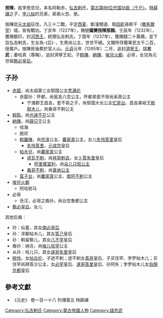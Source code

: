 '''按陳'''，姓孛思忽兒，本名阿勒赤，[[弘吉剌|弘吉剌]]氏，[[蒙古帝国开国功臣列表|蒙古第86位开国功臣（千户）]]。[[特薛禪|特薛禪]]之子，[[孛儿帖|孛儿帖]]的兄弟，弟弟火忽、册。

按陳從[[元太祖|元太祖]]征伐，凡三十二戰，平定[[西夏|西夏]]、斷潼關道、取[[回紇|回紇]]尋斯干（[[撒馬爾罕|撒馬爾罕]]）城，皆有戰功。丁亥年（1227年），賜號'''國舅按陳那顏'''。壬辰年（1232年），獲賜銀印，封[[河西王|河西王]]，統領弘吉剌氏。丁酉年（1237年），獲賜錢二十萬緡，並下旨弘吉剌氏，生女為-{后}-，生男尚公主，世世不絕。又賜所俘獲軍民五千二百，授萬戶。按陳死後葬於官人山。[[元貞|元貞]]元年（1295年）二月，追封[[濟寧王|濟寧王]]，諡'''忠武'''；妻哈真（尊稱），追封濟寧王妃。子[[斡陳|斡陳]]、[[納陳|納陳]]、[[唆兒火都|唆兒火都]]、必哥，女兒為元世祖[[察必皇后|察必皇后]]。

==子孙==
* [[赤窟|赤窟]]，尚太祖第三女郓国公主[[秃满伦|秃满伦]]
**赤窟孙：怀都，尚瓮吉八忽公主，怀都弟爱不哥尚采真公主
***宁濮郡王昌吉，爱不哥之子，尚郓国大长公主[[忙哥台|忙哥台]]。昌吉弟岐王[[脱脱木儿_(岐王)|脱脱木儿]]，尚桑哥不剌公主
* [[斡陈|斡陈]]，尚[[也速不花|也速不花]]公主
* [[納陳|納陳]]，尚[[薛只干|薛只干]]公主
**哈海
**脱欢
**[[斡羅陳|斡羅陳]]，尚[[完泽_(鲁国长公主)|完泽]]公主、[[囊家真|囊家真]]公主，女儿[[失怜答里|失怜答里]]皇后
***[[失怜答里|失怜答里]]，[[元成宗|元成宗]]皇后
**[[帖木兒_(濟寧郡王)|帖木兒]]，尚[[囊家真|囊家真]]公主
***[[琱阿不剌|谛瓦不剌]]，尚[[祥哥剌吉|祥哥剌吉]]，女[[卜答失里_(皇后)|卜答失里]]皇后
****[[阿里嘉室利|阿里嘉室利]]，尚[[朵儿只班公主|朵儿只班公主]]
***[[桑哥不剌|桑哥不剌]]，尚[[普纳公主|普纳公主]]
**[[蛮子台|蛮子台]]，尚[[囊家真|囊家真]]公主、[[南阿不剌|南阿不剌]]公主
* [[唆兒火都|唆兒火都]]
**阿哈驸马
* 必哥
**丑汉，必哥之裔孙，尚台忽鲁都公主
* [[察必皇后|察必皇后]]，女儿
其他后裔：
* 孙：仙童，其女[[南必皇后|南必皇后]]
* 孙：浑都帖木儿，其女[[答己|答己]]皇后
* 孙：斡留察儿，其女[[八不罕|八不罕]]皇后
* 裔孙：纳合，尚[[唆儿哈罕|唆儿哈罕]]公主
* 从孙：哈儿只，其女[[速哥失里|速哥失里]]皇后
* [[脱怜|脱怜]]，女[[帖古伦|帖古伦]]、子迸不剌；迸不剌女[[真哥|真哥]]皇后、子买住罕、孛罗帖木儿；买住罕尚拜答沙公主，女[[必罕|必罕]]皇后、[[速哥答里|速哥答里]]皇后、孙阿失；孛罗帖木儿女[[伯顏忽都_(元順帝皇后)|伯顏忽都]]皇后

==參考文獻==
*《元史》 卷一百一十八 列傳第五 特薛禪


[[Category:弘吉剌氏|Category:弘吉剌氏]]
[[Category:蒙古帝國人物|Category:蒙古帝國人物]]
[[Category:諡忠武|Category:諡忠武]]